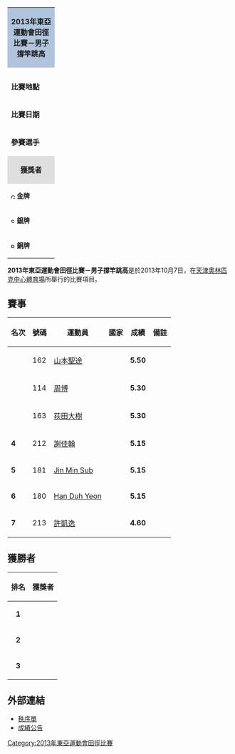 {| class="toccolours" style="float: right; margin: 0 0 1em 1em; font-size: 90%;" width=220px
| colspan="2"  style="background:#b0c4de; text-align:center; height:30px;"| '''2013年東亞運動會田徑比賽－男子撐竿跳高'''
|-
|colspan="2" style="text-align: center;"|
|- style="vertical-align:top;"
|colspan=2|
|- style="vertical-align:top;"
| '''比賽地點'''
| {{flag|CHN}}[[天津|天津]]
|- style="vertical-align:top;"
| '''比賽日期'''
| 2013年10月7日
|- style="vertical-align:top;"
|width=90|'''參賽選手'''
| 7
|-
|colspan="2" style="background: #dedede; text-align: center;"|'''獲獎者'''
|- style="vertical-align:top;" 
|  style="font-size:90%; width:90px;"|[[Image:Gold_medal_blank.svg|10px]] '''金牌'''
| {{flagIOC2athlete|[[山本聖途|山本聖途]]|JPN|2013年東亞運動會}}
|-
|  style="font-size:90%; width:90px;"|[[Image:Silver_medal_blank.svg|10px]] '''銀牌'''
| {{flagIOC2athlete|[[周博|周博]]|CHN|2013年東亞運動會}}
|-
|  style="font-size:90%; width:90px;"|[[Image:Bronze_medal_blank.svg|10px]] '''銅牌'''
| {{flagIOC2athlete|[[荻田大樹|荻田大樹]]|JPN|2013年東亞運動會}}
|}
'''2013年東亞運動會田徑比賽－男子撐竿跳高'''是於2013年10月7日，在[[天津奧林匹克中心體育場|天津奧林匹克中心體育場]]所舉行的比賽項目。

== 賽事 ==
{| class="wikitable sortable" style="text-align:center; font-size:90%" 
|-
! 名次 !! 號碼 !! 運動員 !! 國家 !! 成績 !! 備註
|- 
| {{gold1}} || 162 || [[山本聖途|山本聖途]] || {{flagIOC2|JPN|2013年東亞運動會}} || '''5.50''' || 
|- 
| {{silver2}} || 114 || [[周博|周博]] || {{flagIOC2|CHN|2013年東亞運動會}} || '''5.30''' || 
|- 
| {{bronze3}} || 163 || [[荻田大樹|荻田大樹]] || {{flagIOC2|JPN|2013年東亞運動會}} || '''5.30''' || 
|- 
| '''4''' || 212 || [[謝佳翰|謝佳翰]] || {{flagIOC2|TPE|2013年東亞運動會}} || '''5.15''' || 
|- 
| '''5''' || 181 || [[Jin_Min_Sub|Jin Min Sub]] || {{flagIOC2|KOR|2013年東亞運動會}} || '''5.15''' || 
|- 
| '''6''' || 180 || [[Han_Duh_Yeon|Han Duh Yeon]] || {{flagIOC2|KOR|2013年東亞運動會}} || '''5.15''' || 
|- 
| '''7''' || 213 || [[許凱逸|許凱逸]] || {{flagIOC2|TPE|2013年東亞運動會}} || '''4.60''' || 
|}

== 獲勝者 ==
{| class="wikitable" style="margin: 0 auto;"
|-
!排名
!獲獎者
|- bgcolor=gold
|align=center|'''1'''
|align=left| {{flagIOC2athlete|[[山本聖途|山本聖途]]|JPN|2013年東亞運動會}}
|- bgcolor=silver
|align=center|'''2'''
|align=left| {{flagIOC2athlete|[[周博|周博]]|CHN|2013年東亞運動會}}
|- bgcolor=#cc9966
|align=center|'''3'''
|align=left| {{flagIOC2athlete|[[荻田大樹|荻田大樹]]|JPN|2013年東亞運動會}}
|}

== 外部連結 ==
* [http://data.tianjin2013.sports.sohu.com/data/PDF/AT/56050.pdf 秩序單]{{dead link|date=2017年11月 |bot=InternetArchiveBot |fix-attempted=yes }}
* [http://data.tianjin2013.sports.sohu.com/data/PDF/AT/56051.pdf 成績公告]{{dead link|date=2017年11月 |bot=InternetArchiveBot |fix-attempted=yes }}

[[Category:2013年東亞運動會田徑比賽|Category:2013年東亞運動會田徑比賽]]